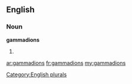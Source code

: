 ==English==

===Noun===
'''gammadions'''

# {{plural of|[[gammadion]]}}

[[Category:English plurals]]

[[ar:gammadions]]
[[fr:gammadions]]
[[my:gammadions]]